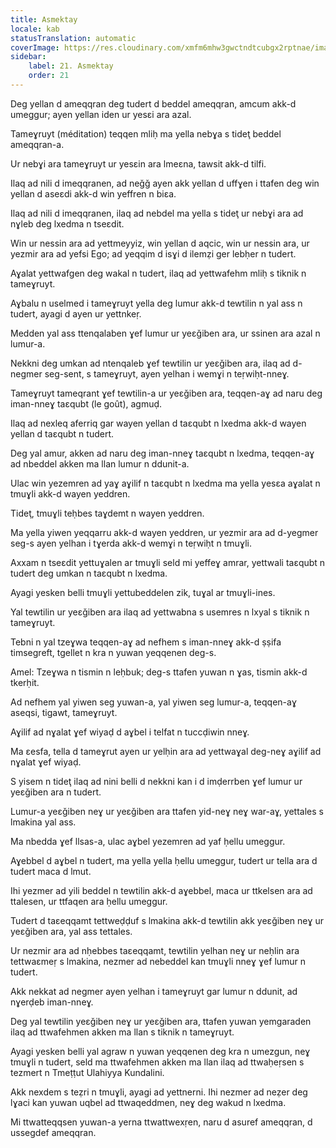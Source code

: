 ```yaml
---
title: Asmektay
locale: kab
statusTranslation: automatic
coverImage: https://res.cloudinary.com/xmfm6mhw3gwctndtcubgx2rptnae/image/upload/v1741354419/small_cover_la_gran_rebelion_28716e29d2.webp
sidebar:
    label: 21. Asmektay
    order: 21
---
```

Deg yellan d ameqqran deg tudert d beddel ameqqran, amcum akk-d umeggur; ayen yellan iden ur yesɛi ara azal.

Tameɣruyt (méditation) teqqen mliḥ ma yella nebɣa s tideţ beddel ameqqran-a.

Ur nebɣi ara tameɣruyt ur yesɛin ara lmeɛna, tawsit akk-d tilfi.

Ilaq ad nili d imeqqranen, ad neǧǧ ayen akk yellan d uffɣen i ttafen deg win yellan d aseɛdi akk-d win yeffren n biɛa.

Ilaq ad nili d imeqqranen, ilaq ad nebdel ma yella s tideţ ur nebɣi ara ad nɣleb deg lxedma n tseɛdit.

Win ur nessin ara ad yettmeyyiz, win yellan d aqcic, win ur nessin ara, ur yezmir ara ad yefsi Ego; ad yeqqim d isɣi d ilemẓi ger lebḥer n tudert.

Aɣalat yettwafgen deg wakal n tudert, ilaq ad yettwafehm mliḥ s tiknik n tameɣruyt.

Aɣbalu n uselmed i tameɣruyt yella deg lumur akk-d tewtilin n yal ass n tudert, ayagi d ayen ur yettnkeṛ.

Medden yal ass ttenqalaben ɣef lumur ur yeɛǧiben ara, ur ssinen ara azal n lumur-a.

Nekkni deg umkan ad ntenqaleb ɣef tewtilin ur yeɛǧiben ara, ilaq ad d-negmer seg-sent, s tameɣruyt, ayen yelhan i wemɣi n teṛwiḥt-nneɣ.

Tameɣruyt tameqrant ɣef tewtilin-a ur yeɛǧiben ara, teqqen-aɣ ad naru deg iman-nneɣ taɛqubt (le goût), agmuḍ.

Ilaq ad nexleq aferriq gar wayen yellan d taɛqubt n lxedma akk-d wayen yellan d taɛqubt n tudert.

Deg yal amur, akken ad naru deg iman-nneɣ taɛqubt n lxedma, teqqen-aɣ ad nbeddel akken ma llan lumur n ddunit-a.

Ulac win yezemren ad yaɣ aɣilif n taɛqubt n lxedma ma yella yesɛa aɣalat n tmuɣli akk-d wayen yeddren.

Tideţ, tmuɣli teḥbes taɣdemt n wayen yeddren.

Ma yella yiwen yeqqarru akk-d wayen yeddren, ur yezmir ara ad d-yegmer seg-s ayen yelhan i tɣerda akk-d wemɣi n teṛwiḥt n tmuɣli.

Axxam n tseɛdit yettuɣalen ar tmuɣli seld mi yeffeɣ amrar, yettwali taɛqubt n tudert deg umkan n taɛqubt n lxedma.

Ayagi yesken belli tmuɣli yettubeddelen zik, tuɣal ar tmuɣli-ines.

Yal tewtilin ur yeɛǧiben ara ilaq ad yettwabna s usemres n lxyal s tiknik n tameɣruyt.

Tebni n yal tzeɣwa teqqen-aɣ ad nefhem s iman-nneɣ akk-d ṣṣifa timsegreft, tgellet n kra n yuwan yeqqenen deg-s.

Amel: Tzeɣwa n tismin n leḥbuk; deg-s ttafen yuwan n ɣas, tismin akk-d tkerḥit.

Ad nefhem yal yiwen seg yuwan-a, yal yiwen seg lumur-a, teqqen-aɣ aseqsi, tigawt, tameɣruyt.

Aɣilif ad nɣalat ɣef wiyaḍ d aɣbel i telfat n tuccḍiwin nneɣ.

Ma ɛesfa, tella d tameɣrut ayen ur yelḥin ara ad yettwaɣal deg-neɣ aɣilif ad nɣalat ɣef wiyaḍ.

S yisem n tideţ ilaq ad nini belli d nekkni kan i d imḍerrben ɣef lumur ur yeɛǧiben ara n tudert.

Lumur-a yeɛǧiben neɣ ur yeɛǧiben ara ttafen yid-neɣ neɣ war-aɣ, yettales s lmakina yal ass.

Ma nbedda ɣef llsas-a, ulac aɣbel yezemren ad yaf ḥellu umeggur.

Aɣebbel d aɣbel n tudert, ma yella yella ḥellu umeggur, tudert ur tella ara d tudert maca d lmut.

Ihi yezmer ad yili beddel n tewtilin akk-d aɣebbel, maca ur ttkelsen ara ad ttalesen, ur ttfaqen ara ḥellu umeggur.

Tudert d taɛeqqamt tettweḍḍuf s lmakina akk-d tewtilin akk yeɛǧiben neɣ ur yeɛǧiben ara, yal ass tettales.

Ur nezmir ara ad nḥebbes taɛeqqamt, tewtilin yelhan neɣ ur neḥlin ara tettwaɛmeṛ s lmakina, nezmer ad nebeddel kan tmuɣli nneɣ ɣef lumur n tudert.

Akk nekkat ad negmer ayen yelhan i tameɣruyt gar lumur n ddunit, ad nɣerḍeb iman-nneɣ.

Deg yal tewtilin yeɛǧiben neɣ ur yeɛǧiben ara, ttafen yuwan yemgaraden ilaq ad ttwafehmen akken ma llan s tiknik n tameɣruyt.

Ayagi yesken belli yal agraw n yuwan yeqqenen deg kra n umezgun, neɣ tmuɣli n tudert, seld ma ttwafehmen akken ma llan ilaq ad ttwaḥeṛsen s tezmert n Tmeṭṭut Ulahiyya Kundalini.

Akk nexdem s teẓri n tmuɣli, ayagi ad yettnerni. Ihi nezmer ad neẓer deg lɣaci kan yuwan uqbel ad ttwaqeddmen, neɣ deg wakud n lxedma.

Mi ttwatteqqsen yuwan-a yerna ttwattwexṛen, naru d asuref ameqqran, d ussegdef ameqqran.
